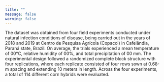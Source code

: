 ```yaml
---
title: ""
message: false
warning: false
---
```


The dataset was obtained from four field experiments conducted under natural infection conditions of disease, being carried out in the years of 2018 and 2019 at Centro de Pesquisa Agrícola (Copacol) in Cafelândia, Paraná state, Brazil. On average, the trials experienced a mean temperature of 00°C, relative humidity of 00%, and total precipitation of 00 mm. The experimental design followed a randomized complete block structure with four replications, where each replicate consisted of four rows sown at 0.68-m spacing and extending 10 meters in length. Across the four experiments, a total of 114 different corn hybrids were evaluated.